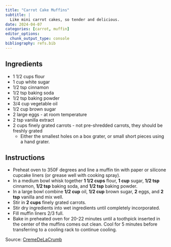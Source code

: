 ```yaml
---
title: "Carrot Cake Muffins"
subtitle: |
  Like mini carrot cakes, so tender and delicious.
date: 2024-04-07
categories: [carrot, muffin]
editor_options:
  chunk_output_type: console
bibliography: refs.bib
---
```


## Ingredients

* 1 1/2 cups flour
* 1 cup white sugar
* 1/2 tsp cinnamon
* 1/2 tsp baking soda
* 1/2 tsp baking powder
* 3/4 cup vegetable oil
* 1/2 cup brown sugar
* 2 large eggs - at room temperature
* 2 tsp vanilla extract
* 2 cups finely grated carrots - not pre-shredded carrots, they should be freshly grated
  * Either the smallest holes on a box grater, or small short pieces using a hand grater.

## Instructions

* Preheat oven to 350F degrees and line a muffin tin with paper or silicone cupcake liners (or grease well with cooking spray).
* In a medium bowl whisk together **1 1/2 cups** flour, **1 cup** sugar, **1/2 tsp** cinnamon, **1/2 tsp** baking soda, and **1/2 tsp** baking powder.
* In a large bowl combine **1/2 cup** oil, **1/2 cup** brown sugar, **2** eggs, and **2 tsp** vanilla and mix well. 
* Stir in **2 cups** finely grated carrots.
* Stir dry ingredients into wet ingredients until completely incorporated.
* Fill muffin liners 2/3 full.
* Bake in preheated oven for 20-22 minutes until a toothpick inserted in the center of the muffins comes out clean. Cool for 5 minutes before transferring to a cooling rack to continue cooling.

Source: [CremeDeLaCrumb](https://www.lecremedelacrumb.com/carrot-cake-muffins/)
